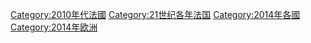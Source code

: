 {{portal|法国}}
{{Commonscat|2014 in France}}
{{Year by category
|m=2
|c=0
|d=1
|y=4
|cat=法国
|sortkey=法国
|parent=21世纪各年法国
|subcat=2010年代法国
}}

[[Category:2010年代法國|Category:2010年代法國]]
[[Category:21世纪各年法国|Category:21世纪各年法国]]
[[Category:2014年各國|Category:2014年各國]]
[[Category:2014年欧洲|Category:2014年欧洲]]